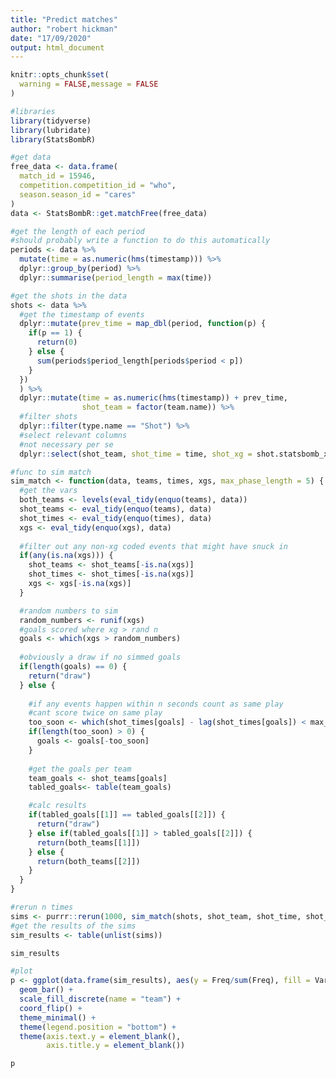 ```yaml
---
title: "Predict matches"
author: "robert hickman"
date: "17/09/2020"
output: html_document
---
```


```r
knitr::opts_chunk$set(
  warning = FALSE,message = FALSE
)
```

```r
#libraries
library(tidyverse)
library(lubridate)
library(StatsBombR)
```


```r
#get data
free_data <- data.frame(
  match_id = 15946,
  competition.competition_id = "who",
  season.season_id = "cares"
)
data <- StatsBombR::get.matchFree(free_data)

#get the length of each period
#should probably write a function to do this automatically
periods <- data %>%
  mutate(time = as.numeric(hms(timestamp))) %>%
  dplyr::group_by(period) %>%
  dplyr::summarise(period_length = max(time))

#get the shots in the data
shots <- data %>%
  #get the timestamp of events
  dplyr::mutate(prev_time = map_dbl(period, function(p) {
    if(p == 1) {
      return(0)
    } else {
      sum(periods$period_length[periods$period < p])
    }
  })
  ) %>%
  dplyr::mutate(time = as.numeric(hms(timestamp)) + prev_time,
                shot_team = factor(team.name)) %>%
  #filter shots
  dplyr::filter(type.name == "Shot") %>%
  #select relevant columns
  #not necessary per se
  dplyr::select(shot_team, shot_time = time, shot_xg = shot.statsbomb_xg)

#func to sim match
sim_match <- function(data, teams, times, xgs, max_phase_length = 5) {
  #get the vars
  both_teams <- levels(eval_tidy(enquo(teams), data))
  shot_teams <- eval_tidy(enquo(teams), data)
  shot_times <- eval_tidy(enquo(times), data)
  xgs <- eval_tidy(enquo(xgs), data)
  
  #filter out any non-xg coded events that might have snuck in
  if(any(is.na(xgs))) {
    shot_teams <- shot_teams[-is.na(xgs)]
    shot_times <- shot_times[-is.na(xgs)]
    xgs <- xgs[-is.na(xgs)]
  }

  #random numbers to sim
  random_numbers <- runif(xgs)
  #goals scored where xg > rand n
  goals <- which(xgs > random_numbers)
  
  #obviously a draw if no simmed goals
  if(length(goals) == 0) {
    return("draw")
  } else {
    
    #if any events happen within n seconds count as same play
    #cant score twice on same play
    too_soon <- which(shot_times[goals] - lag(shot_times[goals]) < max_phase_length)
    if(length(too_soon) > 0) {
      goals <- goals[-too_soon]
    }
    
    #get the goals per team
    team_goals <- shot_teams[goals]
    tabled_goals<- table(team_goals)

    #calc results
    if(tabled_goals[[1]] == tabled_goals[[2]]) {
      return("draw")
    } else if(tabled_goals[[1]] > tabled_goals[[2]]) {
      return(both_teams[[1]])
    } else {
      return(both_teams[[2]])
    }
  }
}

#rerun n times
sims <- purrr::rerun(1000, sim_match(shots, shot_team, shot_time, shot_xg))
#get the results of the sims
sim_results <- table(unlist(sims))

sim_results
```
```r
#plot
p <- ggplot(data.frame(sim_results), aes(y = Freq/sum(Freq), fill = Var1)) +
  geom_bar() +
  scale_fill_discrete(name = "team") +
  coord_flip() +
  theme_minimal() +
  theme(legend.position = "bottom") +
  theme(axis.text.y = element_blank(),
        axis.title.y = element_blank())

p
```

